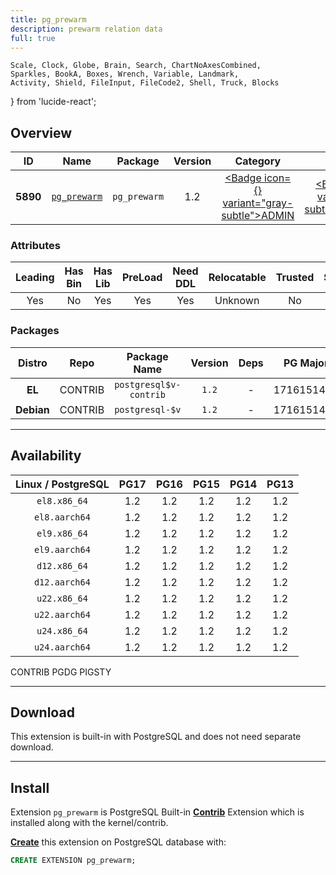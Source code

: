 ```yaml
---
title: pg_prewarm
description: prewarm relation data
full: true
---
```


    Scale, Clock, Globe, Brain, Search, ChartNoAxesCombined,
    Sparkles, BookA, Boxes, Wrench, Variable, Landmark,
    Activity, Shield, FileInput, FileCode2, Shell, Truck, Blocks
} from 'lucide-react';

## Overview

| <TooltipIconButton tooltip="Extension unique identifier" side="top">ID</TooltipIconButton> | <TooltipIconButton tooltip="Extension name" side="top">Name</TooltipIconButton> | <TooltipIconButton tooltip="Package name for installation" side="top">Package</TooltipIconButton> | <TooltipIconButton tooltip="Latest available extension version" side="top">Version</TooltipIconButton> | <TooltipIconButton tooltip="Extension category" side="top">Category</TooltipIconButton> | <TooltipIconButton tooltip="Open source license" side="top">License</TooltipIconButton> | <TooltipIconButton tooltip="Programming language" side="top">Lang</TooltipIconButton> |
|:--------:|:--------:|:----------:|:--------------:|:---------------------------------------:|:------------------------------------------------------:|:----:|
| **5890** | [`pg_prewarm`](https://www.postgresql.org/docs/current/pgprewarm.html) | `pg_prewarm` | 1.2 | <a href="/ext/admin" className="no-underline"><Badge icon={<Landmark />} variant="gray-subtle">ADMIN</Badge></a> | <a href="/ext/list/license#postgresql" className="no-underline"><Badge icon={<Scale />} variant="blue-subtle">PostgreSQL</Badge></a> | <a href="/ext/list/lang#c"><Badge icon={<FileCode2 />} variant="blue-subtle">C</Badge></a> |

### Attributes

| <TooltipIconButton tooltip="The Primary Leading extension in the Package" side="top">Leading</TooltipIconButton> | <TooltipIconButton tooltip="Contains binary utils" side="top">Has Bin</TooltipIconButton> | <TooltipIconButton tooltip="Contains .so shared library files" side="top">Has Lib</TooltipIconButton> | <TooltipIconButton tooltip="Requires preloading via shared_preload_libraries" side="top">PreLoad</TooltipIconButton> | <TooltipIconButton tooltip="Requires CREATE EXTENSION DDL command" side="top">Need DDL</TooltipIconButton> | <TooltipIconButton tooltip="Can be installed in any schema" side="top">Relocatable</TooltipIconButton> | <TooltipIconButton tooltip="Can be created by non-superuser" side="top">Trusted</TooltipIconButton> | <TooltipIconButton tooltip="Schemas used by this extension" side="top">Schemas</TooltipIconButton> |
|:-------:|:-------:|:-------:|:-------:|:--------:|:-----------:|:-------:|:-------:|
| Yes | No | Yes | Yes | Yes | Unknown | No | - |

### Packages

| <TooltipIconButton tooltip="Linux distribution family, EL or Debian" side="top">Distro</TooltipIconButton> | <TooltipIconButton tooltip="Package repository" side="top">Repo</TooltipIconButton> | <TooltipIconButton tooltip="The RPM/DEB Package Name Pattern (replace $v with real pg major)" side="top">Package Name</TooltipIconButton> | <TooltipIconButton tooltip="Latest package version" side="top">Version</TooltipIconButton> | <TooltipIconButton tooltip="RPM/DEB Package dependencies" side="top">Deps</TooltipIconButton> | <TooltipIconButton tooltip="Available in these PostgreSQL Major Versions" side="top">PG Major</TooltipIconButton> |
|:----------:|:--------:|:------------------------:|:-----------:|:------------:|:------------------:|
|   **EL**   | <Badge variant="green-subtle"><span className="font-bold">CONTRIB</span></Badge> | `postgresql$v-contrib` | `1.2` | - | <Badge variant="green-subtle">17</Badge><Badge variant="green-subtle">16</Badge><Badge variant="green-subtle">15</Badge><Badge variant="green-subtle">14</Badge><Badge variant="green-subtle">13</Badge> |
| **Debian** | <Badge variant="green-subtle"><span className="font-bold">CONTRIB</span></Badge> | `postgresql-$v` | `1.2` | - | <Badge variant="green-subtle">17</Badge><Badge variant="green-subtle">16</Badge><Badge variant="green-subtle">15</Badge><Badge variant="green-subtle">14</Badge><Badge variant="green-subtle">13</Badge> |



------

## Availability

| <TooltipIconButton tooltip="Linux Distro Arch / PostgreSQL Major Version" side="top">Linux / PostgreSQL </TooltipIconButton> | **PG17** | **PG16** | **PG15** | **PG14** | **PG13** |
|:-----:|:-----:|:-----:|:-----:|:-----:|:-----:|
| `el8.x86_64` | <Badge variant="green-subtle">1.2</Badge> | <Badge variant="green-subtle">1.2</Badge> | <Badge variant="green-subtle">1.2</Badge> | <Badge variant="green-subtle">1.2</Badge> | <Badge variant="green-subtle">1.2</Badge> |
| `el8.aarch64` | <Badge variant="green-subtle">1.2</Badge> | <Badge variant="green-subtle">1.2</Badge> | <Badge variant="green-subtle">1.2</Badge> | <Badge variant="green-subtle">1.2</Badge> | <Badge variant="green-subtle">1.2</Badge> |
| `el9.x86_64` | <Badge variant="green-subtle">1.2</Badge> | <Badge variant="green-subtle">1.2</Badge> | <Badge variant="green-subtle">1.2</Badge> | <Badge variant="green-subtle">1.2</Badge> | <Badge variant="green-subtle">1.2</Badge> |
| `el9.aarch64` | <Badge variant="green-subtle">1.2</Badge> | <Badge variant="green-subtle">1.2</Badge> | <Badge variant="green-subtle">1.2</Badge> | <Badge variant="green-subtle">1.2</Badge> | <Badge variant="green-subtle">1.2</Badge> |
| `d12.x86_64` | <Badge variant="green-subtle">1.2</Badge> | <Badge variant="green-subtle">1.2</Badge> | <Badge variant="green-subtle">1.2</Badge> | <Badge variant="green-subtle">1.2</Badge> | <Badge variant="green-subtle">1.2</Badge> |
| `d12.aarch64` | <Badge variant="green-subtle">1.2</Badge> | <Badge variant="green-subtle">1.2</Badge> | <Badge variant="green-subtle">1.2</Badge> | <Badge variant="green-subtle">1.2</Badge> | <Badge variant="green-subtle">1.2</Badge> |
| `u22.x86_64` | <Badge variant="green-subtle">1.2</Badge> | <Badge variant="green-subtle">1.2</Badge> | <Badge variant="green-subtle">1.2</Badge> | <Badge variant="green-subtle">1.2</Badge> | <Badge variant="green-subtle">1.2</Badge> |
| `u22.aarch64` | <Badge variant="green-subtle">1.2</Badge> | <Badge variant="green-subtle">1.2</Badge> | <Badge variant="green-subtle">1.2</Badge> | <Badge variant="green-subtle">1.2</Badge> | <Badge variant="green-subtle">1.2</Badge> |
| `u24.x86_64` | <Badge variant="green-subtle">1.2</Badge> | <Badge variant="green-subtle">1.2</Badge> | <Badge variant="green-subtle">1.2</Badge> | <Badge variant="green-subtle">1.2</Badge> | <Badge variant="green-subtle">1.2</Badge> |
| `u24.aarch64` | <Badge variant="green-subtle">1.2</Badge> | <Badge variant="green-subtle">1.2</Badge> | <Badge variant="green-subtle">1.2</Badge> | <Badge variant="green-subtle">1.2</Badge> | <Badge variant="green-subtle">1.2</Badge> |

<Badge variant="green-subtle"><span className="font-black">CONTRIB</span></Badge> <Badge variant="blue-subtle"><span className="font-black">PGDG</span></Badge> <Badge variant="amber-subtle"><span className="font-black">PIGSTY</span></Badge>

------

## Download

This extension is built-in with PostgreSQL and does not need separate download.

------

## Install

Extension `pg_prewarm` is PostgreSQL Built-in [**Contrib**](/docs/list/contrib) Extension which is installed along with the kernel/contrib.

[**Create**](/docs/pgsql/ext/create) this extension on PostgreSQL database with:

```sql
CREATE EXTENSION pg_prewarm;
```


